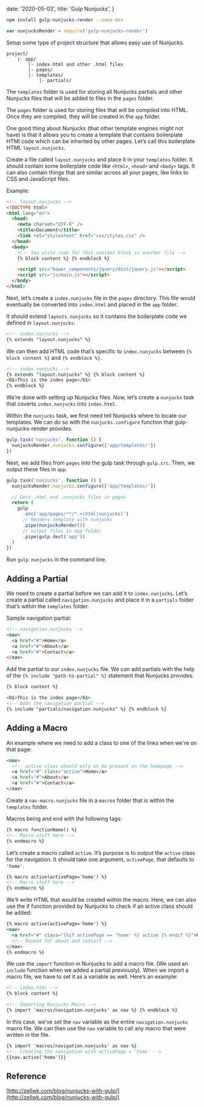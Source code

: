 
  date: '2020-05-03',
  title: 'Gulp Nunjucks',
}

```bash
npm install gulp-nunjucks-render --save-dev
```

```javascript
var nunjucksRender = require('gulp-nunjucks-render')
```

Setup some type of project structure that allows easy use of Nunjucks.

```config
project/
    |- app/
        |- index.html and other .html files
        |- pages/
        |- templates/
            |- partials/
```

The `templates` folder is used for storing all Nunjucks partials and other Nunjucks files that will be added to files in the `pages` folder.

The `pages` folder is used for storing files that will be compiled into HTML. Once they are compiled, they will be created in the `app` folder.

One good thing about Nunjucks (that other template engines might not have) is that it allows you to create a template that contains boilerplate HTMl code which can be inherited by other pages. Let’s call this boilerplate HTML `layout.nunjucks`.

Create a file called `layout.nunjucks` and place it in your `templates` folder. It should contain some boilerplate code like `<html>`, `<head>` and `<body>` tags. It can also contain things that are similar across all your pages, like links to CSS and JavaScript files.

Example:

```html
<!-- layout.nunjucks -->
<!DOCTYPE html>
<html lang="en">
  <head>
    <meta charset="UTF-8" />
    <title>Document</title>
    <link rel="stylesheet" href="css/styles.css" />
  </head>
  <body>
    <!-- You write code for this content block in another file -->
    {% block content %} {% endblock %}

    <script src="bower_components/jquery/dist/jquery.js"></script>
    <script src="js/main.js"></script>
  </body>
</html>
```

Next, let’s create a `index.nunjucks` file in the `pages` directory. This file would eventually be converted into `index.html` and placed in the `app` folder.

It should extend `layouts.nunjucks` so it contains the boilerplate code we defined in `layout.nunjucks`:

```html
<!-- index.nunjucks -->
{% extends "layout.nunjucks" %}
```

We can then add HTML code that’s specific to `index.nunjucks` between `{% block content %}` and `{% endblock %}`.

```html
<!-- index.nunjucks -->
{% extends "layout.nunjucks" %} {% block content %}
<h1>This is the index page</h1>
{% endblock %}
```

We’re done with setting up Nunjucks files. Now, let’s create a `nunjucks` task that coverts `index.nunjucks` into `index.html`.

Within the `nunjucks` task, we first need tell Nunjucks where to locate our templates. We can do so with the `nunjucks.configure` function that gulp-nunjucks-render provides.

```javascript
gulp.task('nunjucks', function () {
  nunjucksRender.nunjucks.configure(['app/templates/'])
})
```

Next, we add files from `pages` into the gulp task through `gulp.src`. Then, we output these files in `app`.

```javascript
gulp.task('nunjucks', function () {
  nunjucksRender.nunjucks.configure(['app/templates/'])

  // Gets .html and .nunjucks files in pages
  return (
    gulp
      .src('app/pages/**/*.+(html|nunjucks)')
      // Renders template with nunjucks
      .pipe(nunjucksRender())
      // output files in app folder
      .pipe(gulp.dest('app'))
  )
})
```

Run `gulp nunjucks` in the command line.

## Adding a Partial

We need to create a partial before we can add it to `index.nunjucks`. Let’s create a partial called `navigation.nunjucks` and place it in a `partials` folder that’s within the `templates` folder.

Sample navigation partial:

```html
<!-- navigation.nunjucks -->
<nav>
  <a href="#">Home</a>
  <a href="#">About</a>
  <a href="#">Contact</a>
</nav>
```

Add the partial to our `index.nunjucks` file. We can add partials with the help of the `{% include "path-to-partial" %}` statement that Nunjucks provides.

```html
{% block content %}

<h1>This is the index page</h1>
<!-- Adds the navigation partial -->
{% include "partials/navigation.nunjucks" %} {% endblock %}
```

## Adding a Macro

An example where we need to add a class to one of the links when we're on that page:

```html
<nav>
  <!-- active class should only on be present on the homepage -->
  <a href="#" class="active">Home</a>
  <a href="#">About</a>
  <a href="#">Contact</a>
</nav>
```

Create a `nav-macro.nunjucks` file in a `macros` folder that is within the `templates` folder.

Macros being and end with the following tags:

```html
{% macro functionName() %}
<!-- Macro stuff here -->
{% endmacro %}
```

Let’s create a macro called `active`. It’s purpose is to output the `active` class for the navigation. It should take one argument, `activePage`, that defaults to `'home'`.

```html
{% macro active(activePage='home') %}
<!-- Macro stuff here -->
{% endmacro %}
```

We’ll write HTML that would be created within the macro. Here, we can also use the if function provided by Nunjucks to check if an active class should be added:

```html
{% macro active(activePage='home') %}
<nav>
  <a href="#" class="{%if activePage == 'home' %} active {% endif %}">Home</a>
  <!-- Repeat for about and contact -->
</nav>
{% endmacro %}
```

We use the `import` function in Nunjucks to add a macro file. (We used an `include` function when we added a partial previously). When we import a macro file, we have to set it as a variable as well. Here’s an example:

```html
<!-- index.html -->
{% block content %}

<!-- Importing Nunjucks Macro -->
{% import 'macros/navigation.nunjucks' as nav %} {% endblock %}
```

In this case, we’ve set the `nav` variable as the entire `navigation.nunjucks` macro file. We can then use the `nav` variable to call any macro that were written in the file.

```html
{% import 'macros/navigation.nunjucks' as nav %}
<!-- Creating the navigation with activePage = 'home' -->
{{nav.active('home')}}
```

## Reference

[http://zellwk.com/blog/nunjucks-with-gulp/](http://zellwk.com/blog/nunjucks-with-gulp/)

